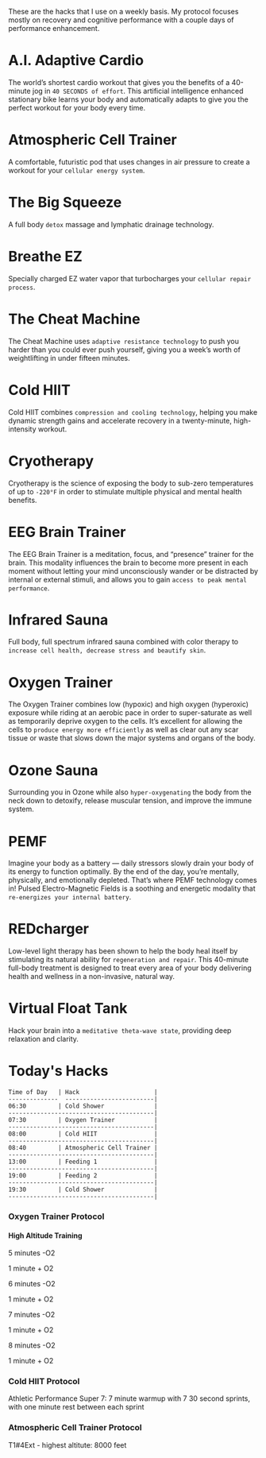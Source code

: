 <div>

These are the hacks that I use on a weekly basis. My protocol focuses mostly on recovery and cognitive performance with a couple days of performance enhancement. 

# A.I. Adaptive Cardio

The world’s shortest cardio workout that gives you the benefits of a 40-minute jog in `40 SECONDS of effort`. This artificial intelligence enhanced stationary bike learns your body and automatically adapts to give you the perfect workout for your body every time.

# Atmospheric Cell Trainer

A comfortable, futuristic pod that uses changes in air pressure to create a workout for your `cellular energy system`.

# The Big Squeeze

A full body `detox` massage and lymphatic drainage technology.

# Breathe EZ

Specially charged EZ water vapor that turbocharges your `cellular repair process`.

# The Cheat Machine

The Cheat Machine uses `adaptive resistance technology` to push you harder than you could ever push yourself, giving you a week’s worth of weightlifting in under fifteen minutes.

# Cold HIIT 

Cold HIIT combines `compression and cooling technology`, helping you make dynamic strength gains and accelerate recovery in a twenty-minute, high-intensity workout.

# Cryotherapy

Cryotherapy is the science of exposing the body to sub-zero temperatures of up to `-220°F` in order to stimulate multiple physical and mental health benefits.

# EEG Brain Trainer

The EEG Brain Trainer is a meditation, focus, and “presence” trainer for the brain. This modality influences the brain to become more present in each moment without letting your mind unconsciously wander or be distracted by internal or external stimuli, and allows you to gain `access to peak mental performance`.

# Infrared Sauna

Full body, full spectrum infrared sauna combined with color therapy to `increase cell health, decrease stress and beautify skin`.

# Oxygen Trainer

The Oxygen Trainer combines low (hypoxic) and high oxygen (hyperoxic) exposure while riding at an aerobic pace in order to super-saturate as well as temporarily deprive oxygen to the cells. It’s excellent for allowing the cells to `produce energy more efficiently` as well as clear out any scar tissue or waste that slows down the major systems and organs of the body.

# Ozone Sauna

Surrounding you in Ozone while also `hyper-oxygenating` the body from the neck down to detoxify, release muscular tension, and improve the immune system.

# PEMF

Imagine your body as a battery — daily stressors slowly drain your body of its energy to function optimally. By the end of the day, you’re mentally, physically, and emotionally depleted. That’s where PEMF technology comes in! Pulsed Electro-Magnetic Fields is a soothing and energetic modality that `re-energizes your internal battery`.

# REDcharger

Low-level light therapy has been shown to help the body heal itself by stimulating its natural ability for `regeneration and repair`. This 40-minute full-body treatment is designed to treat every area of your body delivering health and wellness in a non-invasive, natural way.

# Virtual Float Tank

Hack your brain into a `meditative theta-wave state`, providing deep relaxation and clarity.

# Today's Hacks

```
Time of Day   | Hack                     | 
--------------  -------------------------|  
06:30         | Cold Shower              |
-----------------------------------------|
07:30         | Oxygen Trainer           |
-----------------------------------------|
08:00         | Cold HIIT                |
-----------------------------------------| 
08:40         | Atmospheric Cell Trainer | 
-----------------------------------------| 
13:00         | Feeding 1                | 
-----------------------------------------|
19:00         | Feeding 2                |
-----------------------------------------|
19:30         | Cold Shower              |
-----------------------------------------|
```

### Oxygen Trainer Protocol

#### High Altitude Training

<p>5 minutes -O2</p>
<p>1 minute + O2</p>
<p>6 minutes -O2</p>
<p>1 minute + O2</p>
<p>7 minutes -O2</p>
<p>1 minute + O2</p>
<p>8 minutes -O2</p>
<p>1 minute + O2</p>

### Cold HIIT Protocol

Athletic Performance Super 7: 7 minute warmup with 7 30 second sprints, with one minute rest between each sprint

### Atmospheric Cell Trainer Protocol

T1#4Ext - highest altitute: 8000 feet

</div>